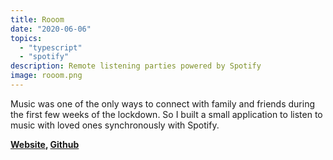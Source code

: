 ```yaml
---
title: Rooom
date: "2020-06-06"
topics: 
  - "typescript"
  - "spotify"
description: Remote listening parties powered by Spotify
image: rooom.png
---
```


Music was one of the only ways to connect with family and friends during the first few weeks of the lockdown. So I built a small application to listen to music with loved ones synchronously with Spotify.

**[Website](https://rooom.click), [Github](https://github.com/boristane/spotify-room)**
